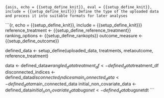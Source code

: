 ```{asis, echo = {{setup_define_knit}}, eval = {{setup_define_knit}}, include = {{setup_define_knit}}}
Define the type of the uploaded data and process it into suitable formats for later analyses
```

```{r, echo = {{setup_define_knit}}, include = {{setup_define_knit}}}
reference_treatment <- {{setup_define_reference_treatment}}
ranking_options <- {{setup_define_rankopts}}
outcome_measure <- {{setup_define_outcome}}

defined_data <- setup_define(uploaded_data, treatments, metaoutcome, reference_treatment)

data <- defined_data$wrangled_data
treatment_df <- defined_data$treatment_df
disconnected_indices <- defined_data$disconnected_indices
main_connected_data <- defined_data$main_connected_data
initial_non_covariate_data <- defined_data$initial_non_covariate_data
bugsnet <- defined_data$bugsnetdt
```
